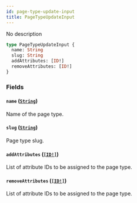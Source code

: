 ```yaml
---
id: page-type-update-input
title: PageTypeUpdateInput
---
```


No description

```graphql
type PageTypeUpdateInput {
  name: String
  slug: String
  addAttributes: [ID!]
  removeAttributes: [ID!]
}
```

### Fields

#### `name` ([`String`](/docs/developer/api-reference/scalars/string))

Name of the page type.

#### `slug` ([`String`](/docs/developer/api-reference/scalars/string))

Page type slug.

#### `addAttributes` ([`[ID!]`](/docs/developer/api-reference/scalars/id))

List of attribute IDs to be assigned to the page type.

#### `removeAttributes` ([`[ID!]`](/docs/developer/api-reference/scalars/id))

List of attribute IDs to be assigned to the page type.
